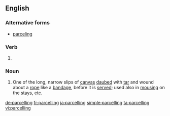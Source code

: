 ==English==

===Alternative forms===
* [[parceling]]

===Verb===
{{head|en}}

# {{context|British|lang=en}} {{present participle of|parcel|lang=en}}

===Noun===
{{en-noun}}

# {{context|nautical|lang=en}} One of the long, narrow slips of [[canvas]] [[daub]]ed with [[tar]] and wound about a [[rope]] like a [[bandage]], before it is [[serve]]d; used also in [[mousing]] on the [[stay]]s, etc.

{{Webster 1913}}

[[de:parcelling]]
[[fr:parcelling]]
[[ja:parcelling]]
[[simple:parcelling]]
[[ta:parcelling]]
[[vi:parcelling]]